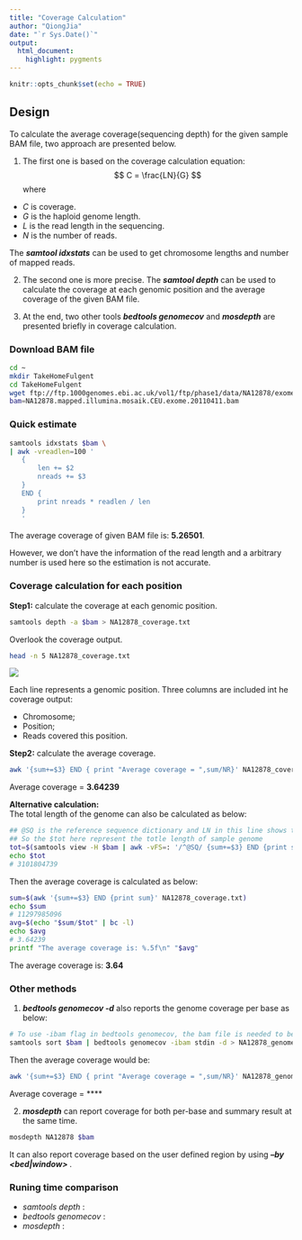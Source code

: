 ```yaml
---
title: "Coverage Calculation"
author: "QiongJia"
date: "`r Sys.Date()`"
output: 
  html_document:
    highlight: pygments
---
```


```r
knitr::opts_chunk$set(echo = TRUE)
```

## Design  

To calculate the average coverage(sequencing depth) for the given sample BAM file, two approach are presented below.  

1. The first one is based on the coverage calculation equation:   
$$ C = \frac{LN}{G} $$
where 
 - $C$ is coverage.  
 - $G$ is the haploid genome length. 
 - $L$ is the read length in the sequencing. 
 - $N$ is the number of reads.
 
The ***samtool idxstats*** can be used to get chromosome lengths and number of mapped reads.

2. The second one is more precise. The ***samtool depth*** can be used to calculate the coverage at each genomic position and the average coverage of the given BAM file.  

3. At the end, two other tools ***bedtools genomecov*** and ***mosdepth*** are presented briefly in coverage calculation.   

### Download BAM file 

```bash
cd ~
mkdir TakeHomeFulgent
cd TakeHomeFulgent
wget ftp://ftp.1000genomes.ebi.ac.uk/vol1/ftp/phase1/data/NA12878/exome_alignment/NA12878.mapped.illumina.mosaik.CEU.exome.20110411.bam
bam=NA12878.mapped.illumina.mosaik.CEU.exome.20110411.bam
```

### Quick estimate 

```bash
samtools idxstats $bam \
| awk -vreadlen=100 '
   {
       len += $2
       nreads += $3
   }
   END {
       print nreads * readlen / len
   }
   '
```

The average coverage of given BAM file is: **5.26501**.  

However, we don't have the information of the read length and a arbitrary number is used here so the estimation is not accurate.  

### Coverage calculation for each position 

**Step1:** calculate the coverage at each genomic position. 

```bash
samtools depth -a $bam > NA12878_coverage.txt
```

Overlook the coverage output.   

```bash
head -n 5 NA12878_coverage.txt
```
![](NA12878_coverage.txt.png)    

  
Each line represents a genomic position. Three columns are included int he coverage output:   

- Chromosome;  
- Position;  
- Reads covered this position.   

**Step2:** calculate the average coverage. 

```bash
awk '{sum+=$3} END { print "Average coverage = ",sum/NR}' NA12878_coverage.txt
```

Average coverage = **3.64239**

**Alternative calculation:**  
The total length of the genome can also be calculated as below:  

```bash
## @SQ is the reference sequence dictionary and LN in this line shows the reference sequence length. 
## So the $tot here represent the totle length of sample genome
tot=$(samtools view -H $bam | awk -vFS=: '/^@SQ/ {sum+=$3} END {print sum}')
echo $tot
# 3101804739
```

Then the average coverage is calculated as below: 

```bash
sum=$(awk '{sum+=$3} END {print sum}' NA12878_coverage.txt)
echo $sum
# 11297985096
avg=$(echo "$sum/$tot" | bc -l)
echo $avg
# 3.64239
printf "The average coverage is: %.5f\n" "$avg"
```

The average coverage is: **3.64**  

### Other methods  

1. ***bedtools genomecov -d*** also reports the genome coverage per base as below:  

```bash
# To use -ibam flag in bedtools genomecov, the bam file is needed to be sorted by position
samtools sort $bam | bedtools genomecov -ibam stdin -d > NA12878_genomecov.txt
```

Then the average coverage would be: 

```bash
awk '{sum+=$3} END { print "Average coverage = ",sum/NR}' NA12878_genomecov.txt
```

Average coverage = ****

2. ***mosdepth*** can report coverage for both per-base and summary result at the same time.

```bash
mosdepth NA12878 $bam
```

It can also report coverage based on the user defined region by using ***--by <bed|window> ***. 

### Runing time comparison  

- *samtools depth* :  
- *bedtools genomecov* :   
- *mosdepth* :
